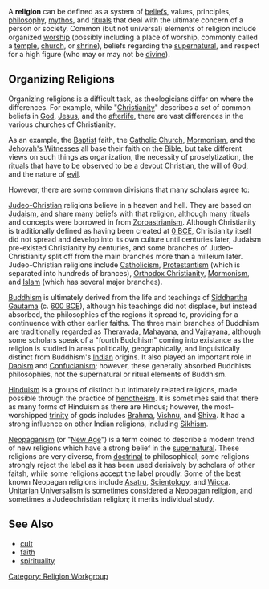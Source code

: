 A <b>religion</b> can be defined as a system of [[belief]]s, values, principles, [[philosophy]], [[mythos]], and [[ritual]]s that deal with the ultimate concern of a person or society.  Common (but not universal) elements of religion include organized [[worship]] (possibly including a place of worship, commonly called a [[temple]], [[church]], or [[shrine]]), beliefs regarding the [[supernatural]], and respect for a high figure (who may or may not be [[divine]]).

== Organizing Religions ==

Organizing religions is a difficult task, as theologicians differ on where the differences.  For example, while "[[Christianity]]" describes a set of common beliefs in [[God]], [[Jesus]], and the [[afterlife]], there are vast differences in the various churches of Christianity.

As an example, the [[Baptist]] faith, the [[Catholic Church]], [[Mormonism]], and the [[Jehovah's Witnesses]] all base their faith on the [[Bible]], but take different views on such things as organization, the necessity of proselytization, the rituals that have to be observed to be a devout Christian, the will of God, and the nature of [[evil]].

However, there are some common divisions that many scholars agree to:

[[Judeochristianity|Judeo-Christian]] religions believe in a heaven and hell.  They are based on [[Judaism]], and share many beliefs with that religion, although many rituals and concepts were borrowed in from [[Zoroastrianism]].  Although Christianity is traditionally defined as having been created at [[0 BCE]], Christianity itself did not spread and develop into its own culture until centuries later, Judaism pre-existed Christianity by centuries, and some branches of Judeo-Christianity split off from the main branches more than a milleium later.  Judeo-Christian religions include [[Catholicism]], [[Protestantism]] (which is separated into hundreds of brances), [[Orthodox Christianity]], [[Mormonism]], and [[Islam]] (which has several major branches).

[[Buddhism]] is ultimately derived from the life and teachings of [[Siddhartha Gautama]] (c. [[600 BCE]]), although his teachings did not displace, but instead absorbed, the philosophies of the regions it spread to, providing for a continuence with other earlier faiths.  The three main branches of Buddhism are traditionally regarded as [[Theravada]], [[Mahayana]], and [[Vajrayana]], although some scholars speak of a "fourth Buddhism" coming into existance as the religion is studied in areas politically, geographically, and linguistically distinct from Buddhism's [[India]]n origins.  It also played an important role in [[Daoism]] and [[Confucianism]]; however, these generally absorbed Buddhists philosophies, not the supernatural or ritual elements of Buddhism.

[[Hinduism]] is a groups of distinct but intimately related religions, made possible through the practice of [[henotheism]].  It is sometimes said that there as many forms of Hinduism as there are Hindus; however, the most-worshipped [[trinity]] of gods includes [[Brahma]], [[Vishnu]], and [[Shiva]].  It had a strong influence on other Indian religions, including [[Sikhism]].

[[Neopaganism]] (or "[[New Age]]") is a term coined to describe a modern trend of new religions which have a strong belief in the [[supernatural]].  These religions are very diverse, from [[doctrine|doctrinal]] to philosophical; some religions strongly reject the label as it has been used derisively by scholars of other faitsh, while some religions accept the label proudly.  Some of the best known Neopagan religions include [[Asatru]], [[Scientology]], and [[Wicca]].  [[Unitarian Universalism]] is sometimes considered a Neopagan religion, and sometimes a Judeochristian religion; it merits individual study.

== See Also ==

* [[cult]]
* [[faith]]
* [[spirituality]]

[[Category:  Religion Workgroup]]